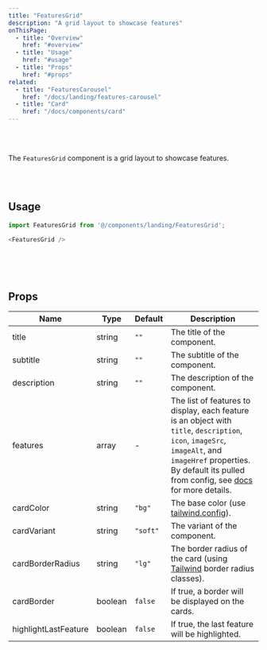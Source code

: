 ```yaml
---
title: "FeaturesGrid"
description: "A grid layout to showcase features"
onThisPage:
  - title: "Overview"
    href: "#overview"
  - title: "Usage"
    href: "#usage"
  - title: "Props"
    href: "#props"
related:
  - title: "FeaturesCarousel"
    href: "/docs/landing/features-carousel"
  - title: "Card"
    href: "/docs/components/card"
---
```


<div id="overview" />

<br />

<div className="flex flex-col w-full items-center justify-center gap-8">
    <FeaturesGrid />
</div>

<br />

The `FeaturesGrid` component is a grid layout to showcase features.

<br />
<br />
<Divider />
<div id="usage" />

## Usage

```javascript
import FeaturesGrid from '@/components/landing/FeaturesGrid';

<FeaturesGrid />
```

<br />
<br />
<br />
<Divider />

<div id="props" />

## Props

| Name                 | Type    | Default  | Description                                                                                                                                                                                                                                 |
|----------------------|---------|----------|---------------------------------------------------------------------------------------------------------------------------------------------------------------------------------------------------------------------------------------------|
| title                | string  | `""`     | The title of the component.                                                                                                                                                                                                                 |
| subtitle             | string  | `""`     | The subtitle of the component.                                                                                                                                                                                                              |
| description          | string  | `""`     | The description of the component.                                                                                                                                                                                                           |
| features             | array   | -        | The list of features to display, each feature is an object with `title`, `description`, `icon`, `imageSrc`, `imageAlt`, and `imageHref` properties. By default its pulled from config, see [docs](/docs/tutorials/config) for more details. |
| cardColor            | string  | `"bg"`   | The base color (use [tailwind.config](/docs/tutorials/config)).                                                                                                                                                                             |
| cardVariant          | string  | `"soft"` | The variant of the component.                                                                                                                                                                                                               |
| cardBorderRadius     | string  | `"lg"`   | The border radius of the card (using [Tailwind](https://tailwindcss.com) border radius classes).                                                                                                                                            |
| cardBorder           | boolean | `false`  | If true, a border will be displayed on the cards.                                                                                                                                                                                           |
| highlightLastFeature | boolean | `false`  | If true, the last feature will be highlighted.                                                                                                                                                                                              |
